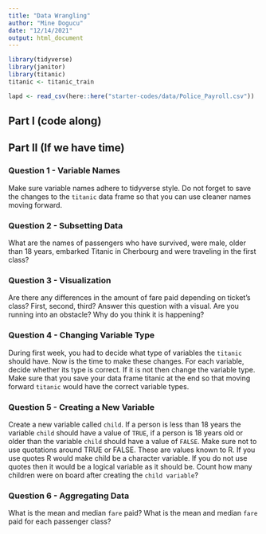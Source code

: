 ```yaml
---
title: "Data Wrangling"
author: "Mine Dogucu"
date: "12/14/2021"
output: html_document
---
```


<!--Note down your name and correct date in the YAML part-->

```r
library(tidyverse)
library(janitor)
library(titanic)
titanic <- titanic_train
```

```r
lapd <- read_csv(here::here("starter-codes/data/Police_Payroll.csv")) 
```


## Part I (code along)



## Part II (If we have time)

### Question 1 - Variable Names

Make sure variable names adhere to tidyverse style. 
Do not forget to save the changes to the `titanic` data frame so that you can use cleaner names moving forward.

### Question 2 - Subsetting Data

What are the names of passengers who have survived, were male, older than 18 years, embarked Titanic in Cherbourg and were traveling in the first class?


### Question 3 - Visualization

Are there any differences in the amount of fare paid depending on ticket's class? First, second, third? Answer this question with a visual. Are you running into an obstacle? Why do you think it is happening?

### Question 4 - Changing Variable Type

During first week, you had to decide what type of variables the `titanic` should have. Now is the time to make these changes. For each variable, decide whether its type is correct. If it is not then change the variable type. Make sure that you save your data frame titanic at the end so that moving forward `titanic` would have the correct variable types.

### Question 5 - Creating a New Variable

Create a new variable called `child`. If a person is less than 18 years the variable `child` should have a value of `TRUE`, if a person is 18 years old or older than the variable `child` should have a value of `FALSE`. Make sure not to use quotations around TRUE or FALSE. These are values known to R. If you use quotes R would make child be a character variable. If you do not use quotes then it would be a logical variable as it should be.
Count how many children were on board after creating the `child variable`?


### Question 6 - Aggregating Data

What is the mean and median `fare` paid? What is the mean and median `fare` paid for each passenger class?  